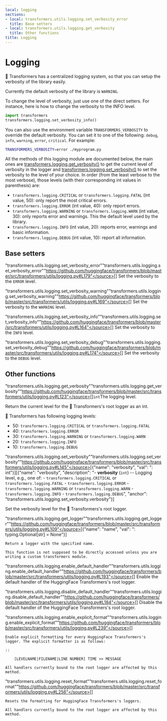 ```yaml
---
local: logging
sections:
- local: transformers.utils.logging.set_verbosity_error
  title: Base setters
- local: transformers.utils.logging.get_verbosity
  title: Other functions
title: Logging
---
```

<script>

</script>

<!--Copyright 2020 The HuggingFace Team. All rights reserved.

Licensed under the Apache License, Version 2.0 (the "License"); you may not use this file except in compliance with
the License. You may obtain a copy of the License at

http://www.apache.org/licenses/LICENSE-2.0

Unless required by applicable law or agreed to in writing, software distributed under the License is distributed on
an "AS IS" BASIS, WITHOUT WARRANTIES OR CONDITIONS OF ANY KIND, either express or implied. See the License for the
specific language governing permissions and limitations under the License.
-->

<h1 id="logging">Logging</h1>

🤗 Transformers has a centralized logging system, so that you can setup the verbosity of the library easily.

Currently the default verbosity of the library is `WARNING`.

To change the level of verbosity, just use one of the direct setters. For instance, here is how to change the verbosity
to the INFO level.

```python
import transformers
transformers.logging.set_verbosity_info()
```

You can also use the environment variable `TRANSFORMERS_VERBOSITY` to override the default verbosity. You can set it
to one of the following: `debug`, `info`, `warning`, `error`, `critical`. For example:

```bash
TRANSFORMERS_VERBOSITY=error ./myprogram.py
```

All the methods of this logging module are documented below, the main ones are
[transformers.logging.get_verbosity()](/docs/transformers/master/en/main_classes/logging#transformers.utils.logging.get_verbosity) to get the current level of verbosity in the logger and
[transformers.logging.set_verbosity()](/docs/transformers/master/en/main_classes/logging#transformers.utils.logging.set_verbosity) to set the verbosity to the level of your choice. In order (from the least
verbose to the most verbose), those levels (with their corresponding int values in parenthesis) are:

- `transformers.logging.CRITICAL` or `transformers.logging.FATAL` (int value, 50): only report the most
  critical errors.
- `transformers.logging.ERROR` (int value, 40): only report errors.
- `transformers.logging.WARNING` or `transformers.logging.WARN` (int value, 30): only reports error and
  warnings. This the default level used by the library.
- `transformers.logging.INFO` (int value, 20): reports error, warnings and basic information.
- `transformers.logging.DEBUG` (int value, 10): report all information.

<h2 id="transformers.utils.logging.set_verbosity_error">Base setters</h2>

<div class="docstring">

<docstring><name>"transformers.utils.logging.set\_verbosity\_error"</name><anchor>"transformers.utils.logging.set_verbosity_error"</anchor><source>"https://github.com/huggingface/transformers/blob/master/src/transformers/utils/logging.py#L179"</source><parameters>[]</parameters></docstring>
Set the verbosity to the `ERROR` level.

</div>

<div class="docstring">

<docstring><name>"transformers.utils.logging.set\_verbosity\_warning"</name><anchor>"transformers.utils.logging.set_verbosity_warning"</anchor><source>"https://github.com/huggingface/transformers/blob/master/src/transformers/utils/logging.py#L169"</source><parameters>[]</parameters></docstring>
Set the verbosity to the `WARNING` level.

</div>

<div class="docstring">

<docstring><name>"transformers.utils.logging.set\_verbosity\_info"</name><anchor>"transformers.utils.logging.set_verbosity_info"</anchor><source>"https://github.com/huggingface/transformers/blob/master/src/transformers/utils/logging.py#L164"</source><parameters>[]</parameters></docstring>
Set the verbosity to the `INFO` level.

</div>

<div class="docstring">

<docstring><name>"transformers.utils.logging.set\_verbosity\_debug"</name><anchor>"transformers.utils.logging.set_verbosity_debug"</anchor><source>"https://github.com/huggingface/transformers/blob/master/src/transformers/utils/logging.py#L174"</source><parameters>[]</parameters></docstring>
Set the verbosity to the `DEBUG` level.

</div>

<h2 id="transformers.utils.logging.get_verbosity">Other functions</h2>

<div class="docstring">

<docstring><name>"transformers.utils.logging.get\_verbosity"</name><anchor>"transformers.utils.logging.get_verbosity"</anchor><source>"https://github.com/huggingface/transformers/blob/master/src/transformers/utils/logging.py#L123"</source><parameters>[]</parameters><rettype>`int`</rettype><retdesc>The logging level.</retdesc></docstring>

Return the current level for the 🤗 Transformers's root logger as an int.





<Tip>

🤗 Transformers has following logging levels:

- 50: `transformers.logging.CRITICAL` or `transformers.logging.FATAL`
- 40: `transformers.logging.ERROR`
- 30: `transformers.logging.WARNING` or `transformers.logging.WARN`
- 20: `transformers.logging.INFO`
- 10: `transformers.logging.DEBUG`

</Tip>


</div>

<div class="docstring">

<docstring><name>"transformers.utils.logging.set\_verbosity"</name><anchor>"transformers.utils.logging.set_verbosity"</anchor><source>"https://github.com/huggingface/transformers/blob/master/src/transformers/utils/logging.py#L145"</source><parameters>[{"name": "verbosity", "val": ": int"}]</parameters><paramsdesc>[{"name": "verbosity", "description": "- **verbosity** (`int`) -- Logging level, e.g., one of: - `transformers.logging.CRITICAL` or `transformers.logging.FATAL` - `transformers.logging.ERROR` - `transformers.logging.WARNING` or `transformers.logging.WARN` - `transformers.logging.INFO` - `transformers.logging.DEBUG`", "anchor": "transformers.utils.logging.set_verbosity.verbosity"}]</paramsdesc></docstring>

Set the verbosity level for the 🤗 Transformers's root logger.




</div>

<div class="docstring">

<docstring><name>"transformers.utils.logging.get\_logger"</name><anchor>"transformers.utils.logging.get_logger"</anchor><source>"https://github.com/huggingface/transformers/blob/master/src/transformers/utils/logging.py#L109"</source><parameters>[{"name": "name", "val": ": typing.Optional[str] = None"}]</parameters></docstring>

    Return a logger with the specified name.

    This function is not supposed to be directly accessed unless you are writing a custom transformers module.
    

</div>

<div class="docstring">

<docstring><name>"transformers.utils.logging.enable\_default\_handler"</name><anchor>"transformers.utils.logging.enable_default_handler"</anchor><source>"https://github.com/huggingface/transformers/blob/master/src/transformers/utils/logging.py#L193"</source><parameters>[]</parameters></docstring>
Enable the default handler of the HuggingFace Transformers's root logger.

</div>

<div class="docstring">

<docstring><name>"transformers.utils.logging.disable\_default\_handler"</name><anchor>"transformers.utils.logging.disable_default_handler"</anchor><source>"https://github.com/huggingface/transformers/blob/master/src/transformers/utils/logging.py#L184"</source><parameters>[]</parameters></docstring>
Disable the default handler of the HuggingFace Transformers's root logger.

</div>

<div class="docstring">

<docstring><name>"transformers.utils.logging.enable\_explicit\_format"</name><anchor>"transformers.utils.logging.enable_explicit_format"</anchor><source>"https://github.com/huggingface/transformers/blob/master/src/transformers/utils/logging.py#L239"</source><parameters>[]</parameters></docstring>

    Enable explicit formatting for every HuggingFace Transformers's logger. The explicit formatter is as follows:

    ::

        [LEVELNAME|FILENAME|LINE NUMBER] TIME >> MESSAGE

    All handlers currently bound to the root logger are affected by this method.
    

</div>

<div class="docstring">

<docstring><name>"transformers.utils.logging.reset\_format"</name><anchor>"transformers.utils.logging.reset_format"</anchor><source>"https://github.com/huggingface/transformers/blob/master/src/transformers/utils/logging.py#L256"</source><parameters>[]</parameters></docstring>

    Resets the formatting for HuggingFace Transformers's loggers.

    All handlers currently bound to the root logger are affected by this method.
    

</div>
